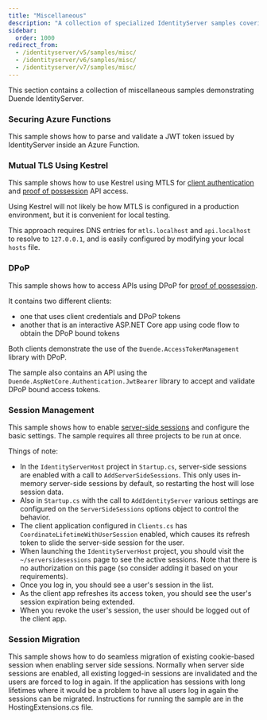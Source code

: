 ```yaml
---
title: "Miscellaneous"
description: "A collection of specialized IdentityServer samples covering Azure Functions security, mutual TLS with Kestrel, DPoP for proof of possession, server-side session management, and session migration techniques."
sidebar:
  order: 1000
redirect_from:
  - /identityserver/v5/samples/misc/
  - /identityserver/v6/samples/misc/
  - /identityserver/v7/samples/misc/
---
```



This section contains a collection of miscellaneous samples demonstrating Duende IdentityServer.

### Securing Azure Functions

This sample shows how to parse and validate a JWT token issued by IdentityServer inside an Azure Function.

<LinkCard
  description="GitHub Repository for the Securing Azure Functions Sample"
  href="https://github.com/DuendeSoftware/Samples/tree/main/various/JwtSecuredAzureFunction"
  title="Securing Azure Functions Sample"
 target="_blank"
/>

### Mutual TLS Using Kestrel

This sample shows how to use Kestrel using MTLS
for [client authentication](/identityserver/tokens/client-authentication.md)
and [proof of possession](/identityserver/tokens/pop.md) API access.

Using Kestrel will not likely be how MTLS is configured in a production environment, but it is convenient for local
testing.

This approach requires DNS entries for `mtls.localhost` and `api.localhost` to resolve to `127.0.0.1`, and is easily
configured by modifying your local `hosts` file.

<LinkCard
  description="GitHub Repository for the Mutual TLS Using Kestrel Sample"
  href="https://github.com/DuendeSoftware/Samples/tree/main/IdentityServer/v7/MTLS"
  title="Mutual TLS Using Kestrel Sample"
  target="_blank"
/>

### DPoP

This sample shows how to access APIs using DPoP for [proof of possession](/identityserver/tokens/pop.md#proof-of-possession-styles).

It contains two different clients:
* one that uses client credentials and DPoP tokens
* another that is an interactive ASP.NET Core app using code flow to obtain the DPoP bound tokens

Both clients demonstrate the use of the `Duende.AccessTokenManagement` library with DPoP.

The sample also contains an API using the `Duende.AspNetCore.Authentication.JwtBearer` library to accept and validate
DPoP bound access tokens.

<LinkCard
  description="GitHub Repository for the DPoP Sample"
  href="https://github.com/DuendeSoftware/Samples/tree/main/IdentityServer/v7/DPoP"
  title="DPoP Sample"
  target="_blank"
/>

### Session Management

This sample shows how to enable [server-side sessions](/identityserver/ui/server-side-sessions/index.md) and configure the basic settings.
The sample requires all three projects to be run at once.

Things of note:

* In the `IdentityServerHost` project in `Startup.cs`, server-side sessions are enabled with a call to
  `AddServerSideSessions`. This only uses in-memory server-side sessions by default, so restarting the host will lose
  session data.
* Also in `Startup.cs` with the call to `AddIdentityServer` various settings are configured on the `ServerSideSessions`
  options object to control the behavior.
* The client application configured in `Clients.cs` has `CoordinateLifetimeWithUserSession` enabled, which causes its
  refresh token to slide the server-side session for the user.
* When launching the `IdentityServerHost` project, you should visit the `~/serversidesessions` page to see the active
  sessions. Note that there is no authorization on this page (so consider adding it based on your requirements).
* Once you log in, you should see a user's session in the list.
* As the client app refreshes its access token, you should see the user's session expiration being extended.
* When you revoke the user's session, the user should be logged out of the client app.

<LinkCard
  description="GitHub Repository for the Session Management Sample"
  href="https://github.com/DuendeSoftware/Samples/tree/main/IdentityServer/v7/SessionManagement"
  title="Session Management Sample"
  target="_blank"
/>

### Session Migration

This sample shows how to do seamless migration of existing cookie-based session when enabling server side sessions.
Normally when server side sessions are enabled, all existing logged-in sessions are invalidated
and the users are forced to log in again. If the application has sessions with long lifetimes where it would be a
problem to have all users log in again the sessions can be migrated. Instructions for running the
sample are in the HostingExtensions.cs file.

<LinkCard
  description="GitHub Repository for the Session Migration Sample"
  href="https://github.com/DuendeSoftware/Samples/tree/main/IdentityServer/v7/SessionMigration"
  title="Session Migration Sample"
  target="_blank"
/>